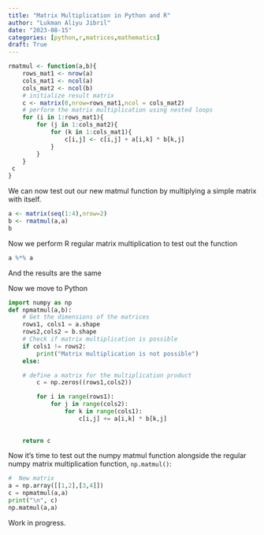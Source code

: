 ```yaml
---
title: "Matrix Multiplication in Python and R"
author: "Lukman Aliyu Jibril"
date: "2023-08-15"
categories: [python,r,matrices,mathematics]
draft: True
---
```



```r
rmatmul <- function(a,b){
    rows_mat1 <- nrow(a)
    cols_mat1 <- ncol(a)
    cols_mat2 <- ncol(b)
    # initialize result matrix
    c <- matrix(0,nrow=rows_mat1,ncol = cols_mat2)
    # perform the matrix multiplication using nested loops
    for (i in 1:rows_mat1){
        for (j in 1:cols_mat2){
            for (k in 1:cols_mat1){
                c[i,j] <- c[i,j] + a[i,k] * b[k,j]
            }
        }
    }
 c
}
```

We can now test out our new matmul function by multiplying a simple matrix with itself.

```r
a <- matrix(seq(1:4),nrow=2)
b <- rmatmul(a,a)
b
```

Now we perform R regular matrix multiplication to test out the function

```r
a %*% a
```

And the results are the same


Now we move to Python

```python
import numpy as np
def npmatmul(a,b):
    # Get the dimensions of the matrices
    rows1, cols1 = a.shape
    rows2,cols2 = b.shape
    # Check if matrix multiplication is possible
    if cols1 != rows2:
        print("Matrix multiplication is not possible")
    else: 

    # define a matrix for the multiplication product
        c = np.zeros((rows1,cols2))

        for i in range(rows1):
            for j in range(cols2):
                for k in range(cols1):
                    c[i,j] += a[i,k] * b[k,j]
        
    
    return c

```

Now it's time to test out the numpy matmul function alongside the regular numpy matrix multiplication function, `np.matmul()`:
```python
#  New matrix
a = np.array([[1,2],[3,4]])
c = npmatmul(a,a)
print("\n", c)
np.matmul(a,a)

```
            

Work in progress. 

